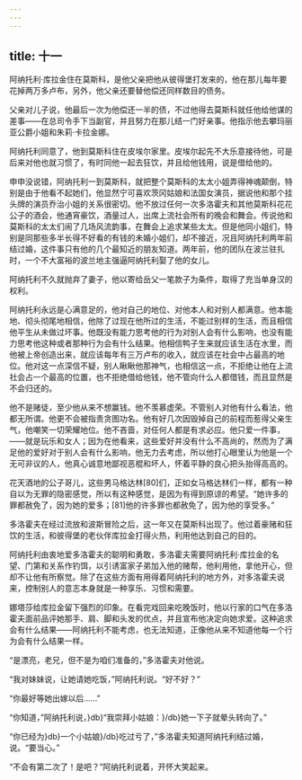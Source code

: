 ```yaml
---
---
---
```

title: 十一
---




阿纳托利·库拉金住在莫斯科，是他父亲把他从彼得堡打发来的，他在那儿每年要花掉两万多卢布，另外，他父亲还要替他偿还同样数目的债务。

父亲对儿子说，他最后一次为他偿还一半的债，不过他得去莫斯科就任他给他谋的差事——在总司令手下当副官，并且努力在那儿结一门好亲事。他指示他去攀玛丽亚公爵小姐和朱莉·卡拉金娜。

阿纳托利同意了，他到莫斯科住在皮埃尔家里。皮埃尔起先不大乐意接待他，可是后来对他也就习惯了，有时同他一起去狂饮，并且给他钱用，说是借给他的。

申申没说错，阿纳托利一到莫斯科，就把整个莫斯科的太太小姐弄得神魂颠倒，特别是由于他看不起她们，他显然宁可喜欢茨冈姑娘和法国女演员，据说他和那个挂头牌的演员乔治小姐的关系很密切。他不放过任何一次多洛霍夫和其他莫斯科花花公子的酒会，他通宵豪饮，酒量过人，出席上流社会所有的晚会和舞会。传说他和莫斯科的太太们闹了几场风流韵事，在舞会上追求某些太太。但是他同小姐们，特别是同那些多半长得不好看的有钱的未婚小姐们，却不接近，况且阿纳托利两年前结过婚，这件事只有他的几个最知近的朋友知道。两年前，他的团队在波兰驻扎时，一个不大富裕的波兰地主强逼阿纳托利娶了他的女儿。

阿纳托利不久就抛弃了妻子，他以寄给岳父一笔款子为条件，取得了充当单身汉的权利。

阿纳托利永远是心满意足的，他对自己的地位、对他本人和对别人都满意。他本能地、彻头彻尾地相信，他除了过现在他所过的生活，不能过别样的生活，而且相信他平生从未做过坏事。他既没有能力思考他的行为对别人会有什么影响，也没有能力思考他这种或者那种行为会有什么结果。他相信鸭子生来就应该生活在水里，而他被上帝创造出来，就应该每年有三万卢布的收入，就应该在社会中占最高的地位。他对这一点深信不疑，别人瞅瞅他那神气，也相信这一点，不拒绝让他在上流社会占一个最高的位置，也不拒绝借给他钱，他不管向什么人都借钱，而且显然是不会归还的。

他不是赌徒，至少他从来不想赢钱。他不羡慕虚荣。不管别人对他有什么看法，他都无所谓。他更不会被指责贪图功名。他有好几次因毁掉自己的前程而惹得父亲生气，他嘲笑一切荣耀地位。他不吝啬，对任何人都是有求必应。他只爱一件事，——就是玩乐和女人；因为在他看来，这些爱好并没有什么不高尚的，然而为了满足他的爱好对于别人会有什么影响，他无力去考虑，所以他打心眼里认为他是一个无可非议的人，他真心诚意地鄙视恶棍和坏人，怀着平静的良心把头抬得高高的。

花天酒地的公子哥儿，这些男马格达林[80]们，正如女马格达林们一样，都有一种自以为无罪的隐密感觉，所以有这种感觉，是因为有得到原谅的希望。“她许多的罪都赦免了，因为她的爱多；[81]他的许多罪也都赦免了，因为他的享受多。”

多洛霍夫在经过流放和波斯冒险之后，这一年又在莫斯科出现了。他过着豪赌和狂饮的生活，和彼得堡的老伙伴库拉金打得火热，利用他达到自己的目的。

阿纳托利由衷地爱多洛霍夫的聪明和勇敢，多洛霍夫需要阿纳托利·库拉金的名望、门第和关系作钓饵，以引诱富家子弟加入他的赌帮，他利用他，拿他开心，但却不让他有所察觉。除了在这些方面有用得着阿纳托利的地方外，对多洛霍夫说来，控制别人的意志本身就是一种享乐、习惯和需要。

娜塔莎给库拉金留下强烈的印象。在看完戏回来吃晚饭时，他以行家的口气在多洛霍夫面前品评她那手、肩、脚和头发的优点，并且宣布他决定向她求爱。这种追求会有什么结果——阿纳托利不能考虑，也无法知道，正像他从来不知道他每一个行为会有什么结果一样。

“是漂亮，老兄，但不是为咱们准备的，”多洛霍夫对他说。

“我对妹妹说，让她请她吃饭，”阿纳托利说。“好不好？”

“你最好等她出嫁以后……”

“你知道，”阿纳托利说，}db}“我崇拜小姑娘：}/db}她一下子就晕头转向了。”

“你已经为}db}一个小姑娘}/db}吃过亏了，”多洛霍夫知道阿纳托利结过婚，说。“要当心。”

“不会有第二次了！是吧？”阿纳托利说着，开怀大笑起来。